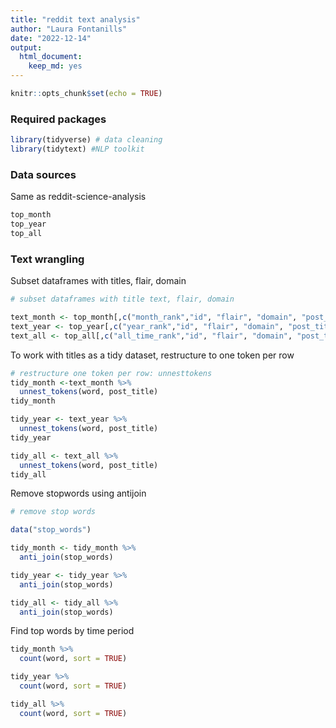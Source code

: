 ```yaml
---
title: "reddit text analysis"
author: "Laura Fontanills"
date: "2022-12-14"
output: 
  html_document: 
    keep_md: yes
---
```


```r
knitr::opts_chunk$set(echo = TRUE)
```

### Required packages

```r
library(tidyverse) # data cleaning
library(tidytext) #NLP toolkit
```

### Data sources

Same as reddit-science-analysis
```r
top_month
top_year
top_all
```

### Text wrangling

Subset dataframes with titles, flair, domain

```r
# subset dataframes with title text, flair, domain

text_month <- top_month[,c("month_rank","id", "flair", "domain", "post_title")]
text_year <- top_year[,c("year_rank","id", "flair", "domain", "post_title")]
text_all <- top_all[,c("all_time_rank","id", "flair", "domain", "post_title")]

```

To work with titles as a tidy dataset, restructure to one token per row
```r
# restructure one token per row: unnesttokens
tidy_month <-text_month %>% 
  unnest_tokens(word, post_title)
tidy_month

tidy_year <- text_year %>% 
  unnest_tokens(word, post_title)
tidy_year

tidy_all <- text_all %>% 
  unnest_tokens(word, post_title)
tidy_all
```

Remove stopwords using antijoin
```r
# remove stop words

data("stop_words")

tidy_month <- tidy_month %>% 
  anti_join(stop_words)

tidy_year <- tidy_year %>% 
  anti_join(stop_words)

tidy_all <- tidy_all %>% 
  anti_join(stop_words)
```

Find top words by time period
```r
tidy_month %>% 
  count(word, sort = TRUE)

tidy_year %>% 
  count(word, sort = TRUE)

tidy_all %>% 
  count(word, sort = TRUE)
```

